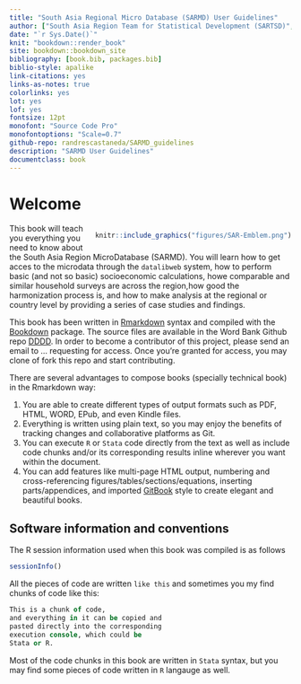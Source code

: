 ---
title: "South Asia Regional Micro Database (SARMD) User Guidelines" 
author: ["South Asia Region Team for Statistical Development (SARTSD)", "R.Andres Castaneda", "Jayne Junqsun Yoo", "Francisco Javier Parada Gomez Urquiza"]
date: "`r Sys.Date()`" 
knit: "bookdown::render_book"
site: bookdown::bookdown_site 
bibliography: [book.bib, packages.bib] 
biblio-style: apalike 
link-citations: yes
links-as-notes: true
colorlinks: yes
lot: yes
lof: yes
fontsize: 12pt
monofont: "Source Code Pro" 
monofontoptions: "Scale=0.7" 
github-repo: randrescastaneda/SARMD_guidelines
description: "SARMD User Guidelines" 
documentclass: book 
---

# Welcome {-} 

<div style= "float:right;position: relative;">
```{r echo=FALSE}
knitr::include_graphics("figures/SAR-Emblem.png")
```
</div>

This book will teach you everything you need to know about the South Asia Region MicroDatabase (SARMD). You will learn how to get acces to the microdata through the `datalibweb` system, how to perform basic (and not so basic) socioeconomic calculations, howe comparable and similar household surveys are across the region,how good the harmonization process is, and how to make analysis at the regional or country level by providing a series of case studies and findings. 

This book has been written in [Rmarkdown](https://rmarkdown.rstudio.com/) syntax and compiled with the [Bookdown](https://bookdown.org/yihui/bookdown/) package. The source files are available in the Word Bank Github repo [DDDD](https://github.com/randrescastaneda/SARMD_guidelines). In order to become a contributor of this project, please send an email to ... requesting for access. Once you're granted for access, you may clone of fork this repo and start contributing. 

There are several advantages to compose books (specially technical book) in the Rmarkdown way: 

1. You are able to create different types of output formats such as PDF, HTML, WORD, EPub, and even Kindle files. 
2. Everything is written using plain text, so you may enjoy the benefits of tracking changes and collaborative platforms as Git. 
3. You can execute `R` or `Stata` code directly from the text as well as include code chunks and/or its corresponding results inline wherever you want within the document. 
4. You can add features like multi-page HTML output, numbering and cross-referencing figures/tables/sections/equations, inserting parts/appendices, and imported [GitBook](https://www.gitbook.com) style to create elegant and beautiful books.

## Software information and conventions {-}

The R session information used when this book was compiled is as follows

```{r session}
sessionInfo()
```

All the pieces of code are written `like this` and sometimes you my find chunks of code like this:

```stata
This is a chunk of code,
and everything in it can be copied and
pasted directly into the corresponding
execution console, which could be 
Stata or R.
```

Most of the code chunks in this book are written in `Stata` syntax, but you may find some pieces of code written in `R` langauge  as well.  

